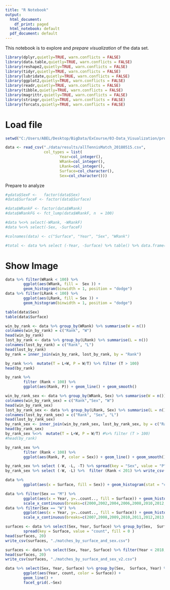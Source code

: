 ```yaml
---
title: "R Notebook"
output:
  html_document:
    df_print: paged
  html_notebook: default
  pdf_document: default
---
```


This notebook is to explore and *prepare visualization* of the data set.

```r
library(dplyr,quietly=TRUE, warn.conflicts = FALSE)
library(data.table,quietly=TRUE, warn.conflicts = FALSE)
library(reshape2,quietly=TRUE, warn.conflicts = FALSE)
library(tidyr,quietly=TRUE, warn.conflicts = FALSE)
library(lubridate,quietly=TRUE, warn.conflicts = FALSE)
library(ggplot2,quietly=TRUE, warn.conflicts = FALSE)
library(readr,quietly=TRUE, warn.conflicts = FALSE)
library(tibble,quietly=TRUE, warn.conflicts = FALSE)
library(magrittr,quietly=TRUE, warn.conflicts = FALSE)
library(stringr,quietly=TRUE, warn.conflicts = FALSE)
library(forcats,quietly=TRUE, warn.conflicts = FALSE)
```

# Load file

```r
setwd("C:/Users/ABEL/Desktop/BigData/ExCourse/03-Data_Visualization/proyecto/data")

data <- read_csv("./data/results/allTennisMatch_20180515.csv", 
                 col_types = list(
                        Year=col_integer(),
                        WRank=col_integer(),
                        LRank=col_integer(),
                        Surface=col_character(),
                        Sex=col_character()))

```

Prepare to analyze
```r
#╔data$SexF <-   factor(data$Sex)
#data$SurfaceF <- factor(data$Surface)

#data$WRankF <- factor(data$WRank)
#data$WRankFG <- fct_lump(data$WRankF, n  = 100)

#data %<>% select(-WRank, -WRankF)
#data %<>% select(-Sex, -SurfaceF)

#colnames(data) <- c("Surface", "Year", "Sex", "WRank")
```

```r

#total <- data %>% select (-Year, -Surface) %>% table() %>% data.frame()# %>% ftable()
```

# Show Image

```r
data %>% filter(WRank < 100) %>%
        ggplot(aes(WRank, fill =  Sex )) + 
        geom_histogram(binwidth = 1, position = "dodge") 
data %>% filter(LRank < 100) %>%
        ggplot(aes(LRank, fill = Sex )) + 
        geom_histogram(binwidth = 1, position = "dodge") 
```

```r
table(data$Sex)
table(data$Surface)
```
```r
win_by_rank <- data %>% group_by(WRank) %>% summarise(W = n()) 
colnames(win_by_rank) = c("Rank", "W")
head(win_by_rank)
lost_by_rank <- data %>% group_by(LRank) %>% summarise(L = n())  
colnames(lost_by_rank) = c("Rank", "L")
head(lost_by_rank)
by_rank = inner_join(win_by_rank, lost_by_rank, by = "Rank")

by_rank %<>%  mutate(T = L+W, P = W/T) %>% filter (T > 100)
head(by_rank)

by_rank %>% 
        filter (Rank < 100) %>% 
        ggplot(aes(Rank, P)) + geom_line() + geom_smooth()

```
```r
win_by_rank_sex <- data %>% group_by(WRank, Sex) %>% summarise(W = n()) %>% ungroup()
colnames(win_by_rank_sex) = c("Rank","Sex", "W")
head(win_by_rank_sex)
lost_by_rank_sex <- data %>% group_by(LRank, Sex) %>% summarise(L = n())  %>% ungroup()
colnames(lost_by_rank_sex) = c("Rank", "Sex", "L")
head(lost_by_rank_sex)
by_rank_sex <- inner_join(win_by_rank_sex, lost_by_rank_sex, by = c("Rank", "Sex"))
head(by_rank_sex)
by_rank_sex %<>%  mutate(T = L+W, P = W/T) #%>% filter (T > 100)
#head(by_rank)

by_rank_sex %>% 
        filter (Rank < 100) %>% 
        ggplot(aes(Rank, P, color = Sex)) + geom_line() + geom_smooth()

```
```r
by_rank_sex %>% select (-W, -L, -T) %>% spread(key = "Sex", value = "P") %>% write_csv("./probabilit_win_by_rank_sex.csv")
by_rank_sex %>% select (-W, -L) %>%  filter (Rank < 201) %>% write_csv("./probability_win_by_rank_sex_v2.csv")
```

```r
data %>%
        ggplot(aes(x = Surface, fill = Sex)) + geom_histogram(stat = "count", position = "dodge") 

```

```r
data %>% filter(Sex == "M") %>%
        ggplot(aes(x = Year, y=..count.., fill = Surface)) + geom_histogram(binwidth = 1) + facet_grid(Surface~.) + 
        scale_x_continuous(breaks=c(2000,2002,2004,2006,2008,2010,2012,2014,2016,2018))
data %>% filter(Sex == "W") %>%
        ggplot(aes(x = Year, y=..count.., fill = Surface)) + geom_histogram(binwidth = 1) + facet_grid(Surface~.)  + 
        scale_x_continuous(breaks=c(2007,2008,2009,2010,2011,2012,2013,2014,2015,2016,2017,2018))
```

```r
surfaces <- data %>% select(Sex, Year, Surface) %>% group_by(Sex,  Surface, Year) %>% summarise(count = n()) %>% ungroup() %>% 
        spread(key = Surface, value = "count", fill = 0 ) 
head(surfaces, 20)
write_csv(surfaces, "./matches_by_surface_and_sex.csv")

surfaces <- data %>% select(Sex, Year, Surface) %>% filter(Year < 2018, Year > 2006) %>% group_by(Sex,  Surface, Year) %>% summarise(count = n()) %>% ungroup() 
head(surfaces, 20)
write_csv(surfaces, "./matches_by_surface_and_sex_v2.csv")

```
```r
data %>% select(Sex, Year, Surface) %>% group_by(Sex,  Surface, Year) %>% summarise(count = n()) %>% ungroup() %>% filter(Year < 2018, Year > 2006) %>%
        ggplot(aes(Year, count, color = Surface)) +
        geom_line() +
        facet_grid(.~Sex) 
```

